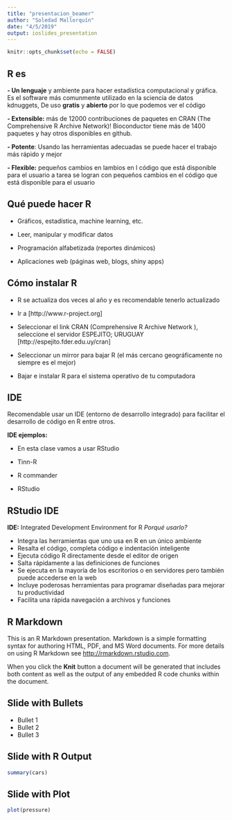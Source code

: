 ```yaml
---
title: "presentacion_beamer"
author: "Soledad Mallorquín"
date: "4/5/2019"
output: ioslides_presentation
---
```


```r
knitr::opts_chunk$set(echo = FALSE)
```
## R es
**- Un lenguaje** y ambiente para hacer estadística
computacional y gráfica.
Es el software más comunmente utilizado 
en la sciencia de datos kdnuggets,
De uso **gratis** y **abierto** por
lo que podemos ver el código

**- Extensible:** más de 12000 contribuciones de
paquetes en CRAN (The Comprehensive R
Archive Network)! Bioconductor tiene más de
1400 paquetes y hay otros disponibles en
github.

**- Potente**: Usando las herramientas
adecuadas se puede hacer el trabajo más
rápido y mejor

**- Flexible:** pequeños cambios en lambios en 
l código que está disponible para el usuario 
a tarea se logran con pequeños cambios en el código
que está disponible para el usuario

## Qué puede hacer R

* Gráficos, estadística, machine learning, etc.

* Leer, manipular y modificar datos

* Programación alfabetizada (reportes
dinámicos)

* Aplicaciones web (páginas web, blogs, shiny
apps)

## Cómo instalar R

* R se actualiza dos veces al año y es
recomendable tenerlo actualizado

* Ir a [http://www.r-project.org]

* Seleccionar el link CRAN (Comprehensive R
Archive Network ), seleccione el servidor
ESPEJITO; URUGUAY [http://espejito.fder.edu.uy/cran]


* Seleccionar un mirror para bajar R (el más
cercano geográficamente no siempre es el
mejor)

* Bajar e instalar R para el sistema operativo
de tu computadora

## IDE
Recomendable usar un IDE (entorno de
desarrollo integrado) para facilitar el desarrollo
de código en R entre otros.

**IDE ejemplos:**

   * En esta clase vamos a usar RStudio

   * Tinn-R

   * R commander

   * RStudio
   
## RStudio IDE

**IDE:** Integrated Development Environment for R
_Porqué usarlo?_

* Integra las herramientas que uno usa en R
en un único ambiente
* Resalta el código, completa código e
indentación inteligente
* Ejecuta código R directamente desde el
editor de origen
* Salta rápidamente a las definiciones de
funciones
* Se ejecuta en la mayoría de los escritorios o
en servidores pero también puede accederse
en la web
* Incluye poderosas herramientas para
programar diseñadas para mejorar tu
productividad
* Facilita una rápida navegación a archivos y
funciones


## R Markdown

This is an R Markdown presentation. Markdown is a simple formatting syntax for authoring HTML, PDF, and MS Word documents. For more details on using R Markdown see <http://rmarkdown.rstudio.com>.

When you click the **Knit** button a document will be generated that includes both content as well as the output of any embedded R code chunks within the document.

## Slide with Bullets

- Bullet 1
- Bullet 2
- Bullet 3

## Slide with R Output

```r
summary(cars)
```

## Slide with Plot

```r
plot(pressure)
```

